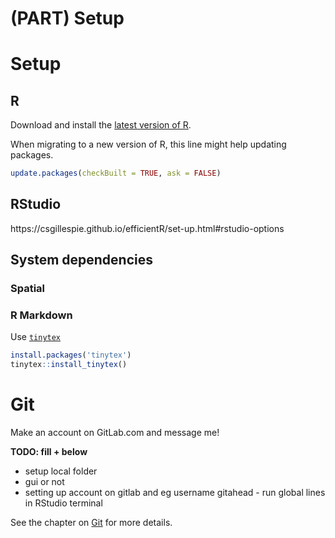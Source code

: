 # (PART) Setup {-}

# Setup

## R
Download and install the [latest version of R](https://cran.r-project.org/).

When migrating to a new version of R, this line might help updating packages. 

```r
update.packages(checkBuilt = TRUE, ask = FALSE)
```


## RStudio


https://csgillespie.github.io/efficientR/set-up.html#rstudio-options


## System dependencies

### Spatial


### R Markdown {#rmd-setup}

Use [`tinytex`](https://yihui.org/tinytex/)


```r
install.packages('tinytex')
tinytex::install_tinytex()
```


# Git {#git-slides}

Make an account on GitLab.com and message me!

**TODO: fill + below** 

* setup local folder
* gui or not
* setting up account on gitlab and eg username gitahead - run global lines in RStudio terminal

See the chapter on [Git] for more details. 

